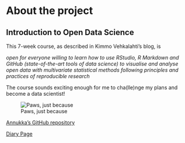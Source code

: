 
# About the project

## Introduction to Open Data Science

This 7-week course, as described in Kimmo Vehkalahti's blog, is

_open for everyone willing to learn how to use RStudio, R Markdown and GitHub (state-of-the-art tools of data science) to visualise and analyse open data with multivariate statistical methods following principles and practices of reproducible research_

The course sounds exciting enough for me to cha(lle)nge my plans and become a data scientist!

![Paws, just because](C:/Users/annuk/OneDrive/Uni of Helsinki/Introduction to Opean Data Science/IODS-project/paws.png)

[Annukka's GitHub repository](https://github.com/msnxt/IODS-project)

[Diary Page](https://msnxt.github.io/IODS-project/)

